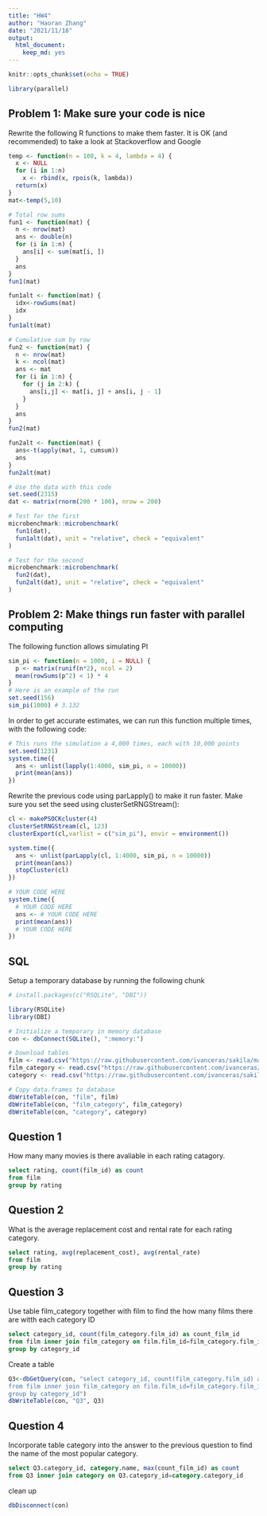 ```yaml
---
title: "HW4"
author: "Haoran Zhang"
date: "2021/11/18"
output: 
  html_document: 
    keep_md: yes
---
```


```r
knitr::opts_chunk$set(echo = TRUE)
```

```r
library(parallel)
```


## Problem 1: Make sure your code is nice
Rewrite the following R functions to make them faster. It is OK (and recommended) to take a look at Stackoverflow and Google
```r
temp <- function(n = 100, k = 4, lambda = 4) {
  x <- NULL
  for (i in 1:n)
    x <- rbind(x, rpois(k, lambda))
  return(x)
}
mat<-temp(5,10)
```


```r
# Total row sums
fun1 <- function(mat) {
  n <- nrow(mat)
  ans <- double(n) 
  for (i in 1:n) {
    ans[i] <- sum(mat[i, ])
  }
  ans
}
fun1(mat)
```



```r
fun1alt <- function(mat) {
  idx<-rowSums(mat)
  idx
}
fun1alt(mat)
```

```r
# Cumulative sum by row
fun2 <- function(mat) {
  n <- nrow(mat)
  k <- ncol(mat)
  ans <- mat
  for (i in 1:n) {
    for (j in 2:k) {
      ans[i,j] <- mat[i, j] + ans[i, j - 1]
    }
  }
  ans
}
fun2(mat)
```

```r
fun2alt <- function(mat) {
  ans<-t(apply(mat, 1, cumsum))
  ans
}
fun2alt(mat)
```

```r
# Use the data with this code
set.seed(2315)
dat <- matrix(rnorm(200 * 100), nrow = 200)

# Test for the first
microbenchmark::microbenchmark(
  fun1(dat),
  fun1alt(dat), unit = "relative", check = "equivalent"
)

# Test for the second
microbenchmark::microbenchmark(
  fun2(dat),
  fun2alt(dat), unit = "relative", check = "equivalent"
)
```
## Problem 2: Make things run faster with parallel computing
The following function allows simulating PI
```r
sim_pi <- function(n = 1000, i = NULL) {
  p <- matrix(runif(n*2), ncol = 2)
  mean(rowSums(p^2) < 1) * 4
}
# Here is an example of the run
set.seed(156)
sim_pi(1000) # 3.132
```
In order to get accurate estimates, we can run this function multiple times, with the following code:
```r
# This runs the simulation a 4,000 times, each with 10,000 points
set.seed(1231)
system.time({
  ans <- unlist(lapply(1:4000, sim_pi, n = 10000))
  print(mean(ans))
})
```
Rewrite the previous code using parLapply() to make it run faster. Make sure you set the seed using clusterSetRNGStream():
```r
cl <- makePSOCKcluster(4)
clusterSetRNGStream(cl, 123)
clusterExport(cl,varlist = c("sim_pi"), envir = environment())

system.time({
  ans <- unlist(parLapply(cl, 1:4000, sim_pi, n = 10000))
  print(mean(ans))
  stopCluster(cl)
})
```


```r
# YOUR CODE HERE
system.time({
  # YOUR CODE HERE
  ans <- # YOUR CODE HERE
  print(mean(ans))
  # YOUR CODE HERE
})
```

## SQL
Setup a temporary database by running the following chunk
```r
# install.packages(c("RSQLite", "DBI"))

library(RSQLite)
library(DBI)

# Initialize a temporary in memory database
con <- dbConnect(SQLite(), ":memory:")

# Download tables
film <- read.csv("https://raw.githubusercontent.com/ivanceras/sakila/master/csv-sakila-db/film.csv")
film_category <- read.csv("https://raw.githubusercontent.com/ivanceras/sakila/master/csv-sakila-db/film_category.csv")
category <- read.csv("https://raw.githubusercontent.com/ivanceras/sakila/master/csv-sakila-db/category.csv")

# Copy data.frames to database
dbWriteTable(con, "film", film)
dbWriteTable(con, "film_category", film_category)
dbWriteTable(con, "category", category)
```

## Question 1
How many many movies is there avaliable in each rating catagory.
```sql
select rating, count(film_id) as count 
from film 
group by rating
```

## Question 2
What is the average replacement cost and rental rate for each rating category.
```sql
select rating, avg(replacement_cost), avg(rental_rate)
from film
group by rating
```

## Question 3
Use table film_category together with film to find the how many films there are witth each category ID
```sql
select category_id, count(film_category.film_id) as count_film_id
from film inner join film_category on film.film_id=film_category.film_id
group by category_id
```
Create a table 
```r
Q3<-dbGetQuery(con, "select category_id, count(film_category.film_id) as count_film_id
from film inner join film_category on film.film_id=film_category.film_id
group by category_id")
dbWriteTable(con, "Q3", Q3)
```

## Question 4
Incorporate table category into the answer to the previous question to find the name of the most popular category.
```sql
select Q3.category_id, category.name, max(count_film_id) as count
from Q3 inner join category on Q3.category_id=category.category_id
```
clean up
```r
dbDisconnect(con)
```

